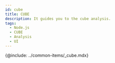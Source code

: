 ```yaml
---
id: cube
title: CUBE
description: It guides you to the cube analysis.
tags:
  - Node.js
  - CUBE
  - Analysis
  - UI
---
```


<!-- In here, ***country accesses***, ***hitmap***, ***transactions***, ***TOP transactions***, ***TPS***, ***response times***, and ***resource usage information*** are provided. -->

{@include: ../common-items/_cube.mdx}
